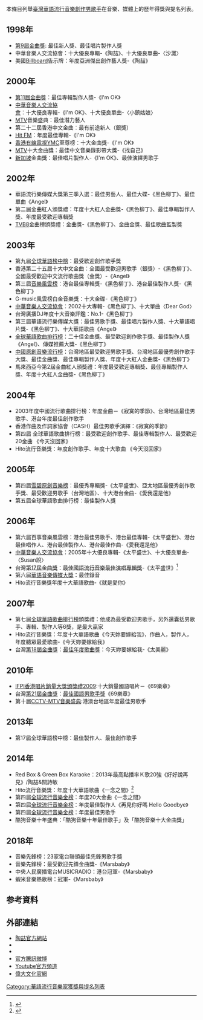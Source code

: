 本條目列舉[[臺灣|臺灣]][[華語流行音樂|華語流行音樂]][[創作|創作]][[男歌手|男歌手]]在音樂、媒體上的歷年得獎與提名列表。

== 1998年 ==
* [[第9屆金曲獎|第9屆金曲獎]]: 最佳新人獎、最佳唱片製作人獎
* 中華音樂人交流協會：十大優良專輯-《陶喆》、十大優良單曲-〈沙灘〉
* 美國[[Billboard|Billboard]]告示牌：年度亞洲傑出創作藝人獎-《陶喆》

== 2000年 ==
* [[第11屆金曲獎|第11屆金曲獎]]：最佳專輯製作人獎-《I'm OK》
* [[中華音樂人交流協會|中華音樂人交流協會]]：十大優良專輯-《I'm OK》、十大優良單曲-〈小鎮姑娘〉
* [[MTV|MTV]]音樂盛典：最佳潛力藝人
* 第二十二屆香港中文金曲：最有前途新人（銀獎）
* [[Hit_FM|Hit FM]]：年度最佳專輯-《I'm OK》
* [[香港有線電視|香港有線電視]]YMC至尊榜：十大金曲獎-《I'm OK》
* [[MTV|MTV]]十大金曲獎：最佳中文音樂錄影帶大獎-《找自己》
* [[新加坡|新加坡]]金曲獎：最佳唱片製作人-《I'm OK》、最佳演繹男歌手

== 2002年 ==
* 華語流行樂傳媒大獎第三季入選：最佳男藝人、最佳大碟-《黑色柳丁》、最佳單曲《Angel》
* 第二屆金曲紅人頒獎禮：年度十大紅人金曲獎-《黑色柳丁》、最佳專輯製作人獎、年度最受歡迎專輯獎
* [[TVB8|TVB8]]金曲榜頒獎禮：金曲獎-《黑色柳丁》、金曲金獎、最佳歌曲監製獎

== 2003年 ==
* 第九屆[[全球華語榜中榜|全球華語榜中榜]]：最受歡迎創作歌手獎
* 香港第二十五屆十大中文金曲：全國最受歡迎男歌手（銀獎）-《黑色柳丁》、全國最受歡迎中文流行歌曲獎（金獎）-《Angel》
* 第三屆[[音樂風雲榜|音樂風雲榜]]：港台最佳專輯獎-《黑色柳丁》、港台最佳製作人獎-《黑色柳丁》
* G-music風雲榜白金音樂獎：十大金碟-《黑色柳丁》
* [[中華音樂人交流協會|中華音樂人交流協會]]：2002十大專輯-《黑色柳丁》、十大單曲〈Dear God〉
* 台灣廣播DJ年度十大音樂評鑑：No.1-《黑色柳丁》
* 第三屆華語流行樂傳媒大獎：最佳男歌手獎、最佳唱片製作人獎、十大華語唱片獎-《黑色柳丁》、十大華語歌曲《Angel》
* [[全球華語歌曲排行榜|全球華語歌曲排行榜]]：二十佳金曲獎、最受歡迎創作歌手獎、最佳製作人獎《Angel》、傳媒推薦大獎-《黑色柳丁》
* [[中國原創音樂流行榜|中國原創音樂流行榜]]：台灣地區最受歡迎男歌手獎、台灣地區最優秀創作歌手大獎、最佳金曲獎、最佳專輯製作人獎、年度十大紅人金曲獎-《黑色柳丁》
* 馬來西亞今第2屆金曲紅人頒獎禮：年度最受歡迎專輯獎、最佳專輯製作人獎、年度十大紅人金曲獎-《黑色柳丁》

== 2004年 ==
* 2003年度中國流行歌曲排行榜：年度金曲－《寂寞的季節》、台灣地區最佳男歌手、港台年度最佳創作歌手
* 香港作曲及作詞家協會（CASH）最佳男歌手演繹：《寂寞的季節》
* 第四屆 全球華語歌曲排行榜：最受歡迎創作歌手、最佳專輯製作人、最受歡迎20金曲 《今天沒回家》
* Hito流行音樂獎：年度創作歌手、年度十大歌曲 《今天沒回家》

== 2005年 ==
* 第四屆[[雪碧原創音樂榜|雪碧原創音樂榜]]：最優秀專輯獎-《太平盛世》、亞太地區最優秀創作歌手獎、最受歡迎男歌手（台灣地區）、十大港台金曲-《愛我還是他》
* 第五屆全球華語歌曲排行榜：最佳製作人獎

== 2006年 ==
* 第六屆百事音樂風雲榜：港台最佳男歌手、港台最佳專輯-《太平盛世》、港台最佳唱作人、港台最佳製作人、港台最佳作曲-《愛我還是他》
* [[中華音樂人交流協會|中華音樂人交流協會]]：2005年十大優良專輯-《太平盛世》、十大優良單曲-〈Susan說〉
* 台灣[[第17屆金曲獎|第17屆金曲獎]]：[[最佳國語專輯獎_(金曲獎)|最佳國語流行音樂最佳演唱專輯獎]]-《太平盛世》<ref>{{cite web|url=http://ent.appledaily.com.tw/enews/article/entertainment/20060506/2587204/|title=伍佰 戴佩妮 金榜大四喜|publisher=-蘋果日報|date=2006-05-06|author=朱健弘、王慧倫|accessdate=2016-07-23|archive-date=2017-04-02|archive-url=https://web.archive.org/web/20170402115040/http://ent.appledaily.com.tw/enews/article/entertainment/20060506/2587204/|dead-url=no}}</ref>
* 第六屆[[華語音樂傳媒大獎|華語音樂傳媒大獎]]：最佳錄音
* Hito流行音樂獎年度十大華語歌曲-《就是愛你》

== 2007年 ==
* 第七屆[[全球華語歌曲排行榜|全球華語歌曲排行榜]]頒獎禮：他成為最受歡迎男歌手，另外還囊括男歌手、專輯、製作人等6獎，是最大贏家
* Hito流行音樂獎：年度十大華語歌曲《今天妳要嫁給我》，作曲人，製作人，年度聽眾最愛歌曲-《今天妳要嫁給我》
* 台灣[[第18屆金曲獎|第18屆金曲獎]]：[[最佳年度歌曲獎_(金曲獎)|最佳年度歌曲獎]]：今天妳要嫁給我-《太美麗》

== 2010年 ==
* [[IFPI香港唱片銷量大獎頒獎禮2009|IFPI香港唱片銷量大獎頒獎禮2009]]:十大銷量國語唱片－《69樂章》
* 台灣[[第21屆金曲獎|第21屆金曲獎]]：[[最佳國語男歌手獎_(金曲獎)|最佳國語男歌手獎]]《69樂章》
* 第十屆[[CCTV-MTV音樂盛典|CCTV-MTV音樂盛典]]:港澳台地區年度最佳男歌手

== 2013年 ==
* 第17屆全球華語榜中榜：最佳製作人、最佳創作歌手 

== 2014年 ==
* Red Box & Green Box Karaoke：2013年最高點播率Ｋ歌20強《好好說再見》/陶喆&關詩敏
* Hito流行音樂獎：年度十大華語歌曲《一念之間》<ref>{{cite web|url=http://www.epochtimes.com.tw/n92899|title=羅志祥楊丞琳 hito最受歡迎男女歌手|publisher=-大紀元|date=2014-06-02|author=鄭宜芬|accessdate=2016-07-23|archive-date=2017-04-02|archive-url=https://web.archive.org/web/20170402115040/http://www.epochtimes.com.tw/n92899|dead-url=no}}</ref>
* 第四屆[[全球流行音樂金榜|全球流行音樂金榜]]：年度20大金曲《一念之間》
* 第四屆[[全球流行音樂金榜|全球流行音樂金榜]]：年度最佳製作人《再見你好嗎 Hello Goodbye》 
* 第四屆[[全球流行音樂金榜|全球流行音樂金榜]]：年度最佳男歌手
* 酷狗音樂十年盛典：「酷狗音樂十年最佳歌手」及「酷狗音樂十大金曲獎」

== 2018年 ==
* 音樂先鋒榜：23家電台聯頒最佳先鋒男歌手獎
* 音樂先鋒榜：最受歡迎先鋒金曲獎-《Marsbaby》
* 中央人民廣播電台MUSICRADIO：港台冠軍-《Marsbaby》
* 蝦米音樂熱歌榜：冠軍-《Marsbaby》

== 参考資料 ==
{{reflist}}

== 外部連結 ==
* [https://web.archive.org/web/20050712014441/http://www.davidtao.com/ 陶喆官方網站]{{zh-tw}}
*{{facebook|DavidTaoOfficial}}
*{{Sinaweibo|taotze}}
*[http://t.qq.com/taozhemusic  官方騰訊微博] {{Wayback|url=http://t.qq.com/taozhemusic |date=20200917150307 }}
*[https://www.youtube.com/DavidTaoOfficial Youtube官方頻道] {{Wayback|url=https://www.youtube.com/DavidTaoOfficial |date=20181002002013 }}
*[http://www.great-great.com/ 偉大文化官網] {{Wayback|url=http://www.great-great.com/ |date=20210203160325 }}

{{陶喆}}

[[Category:華語流行音樂家獲獎與提名列表|Category:華語流行音樂家獲獎與提名列表]]
